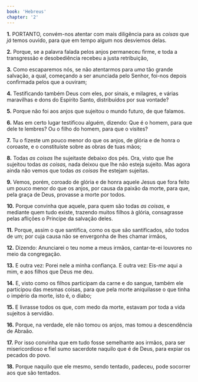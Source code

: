 ```yaml
---
book: 'Hebreus'
chapter: '2'
---
```


**1.** PORTANTO, convém-nos atentar com mais diligência para as *coisas* que *já* temos ouvido, para que em tempo algum nos desviemos delas.

**2.** Porque, se a palavra falada pelos anjos permaneceu firme, e toda a transgressão e desobediência recebeu a justa retribuição,

**3.** Como escaparemos nós, se não atentarmos para *uma* tão grande salvação, a qual, começando a ser anunciada pelo Senhor, foi-nos depois confirmada pelos que a ouviram;

**4.** Testificando também Deus com eles, por sinais, e milagres, e várias maravilhas e dons do Espírito Santo, distribuídos por sua vontade?

**5.** Porque não foi aos anjos que sujeitou o mundo futuro, de que falamos.

**6.** Mas em certo lugar testificou alguém, dizendo: Que é o homem, para que dele te lembres? Ou o filho do homem, para que o visites?

**7.** Tu o fizeste um pouco menor do que os anjos, de glória e de honra o coroaste, e o constituíste sobre as obras de tuas mãos;

**8.** Todas *as coisas* lhe sujeitaste debaixo dos pés. Ora, visto que lhe sujeitou todas *as coisas,* nada deixou que lhe não esteja sujeito. Mas agora ainda não vemos que todas *as coisas* lhe estejam sujeitas.

**9.** Vemos, porém, coroado de glória e de honra aquele Jesus que fora feito um pouco menor do que os anjos, por causa da paixão da morte, para que, pela graça de Deus, provasse a morte por todos.

**10.** Porque convinha que aquele, para quem são todas *as coisas,* e mediante quem tudo existe, trazendo muitos filhos à glória, consagrasse pelas aflições o Príncipe da salvação deles.

**11.** Porque, assim o que santifica, como os que são santificados, *são* todos de um; por cuja causa não se envergonha de lhes chamar irmãos,

**12.** Dizendo: Anunciarei o teu nome a meus irmãos, cantar-te-ei louvores no meio da congregação.

**13.** E outra vez: Porei nele a minha confiança. E outra vez: Eis-*me* aqui a mim, e aos filhos que Deus me deu.

**14.** E, visto como os filhos participam da carne e do sangue, também ele participou das mesmas coisas, para que pela morte aniquilasse o que tinha o império da morte, isto é, o diabo;

**15.** E livrasse todos os que, com medo da morte, estavam por toda a vida sujeitos à servidão.

**16.** Porque, na verdade, ele não tomou os anjos, mas tomou a descendência de Abraão.

**17.** Por isso convinha que em tudo fosse semelhante aos irmãos, para ser misericordioso e fiel sumo sacerdote naquilo que é de Deus, para expiar os pecados do povo.

**18.** Porque naquilo que ele mesmo, sendo tentado, padeceu, pode socorrer aos que são tentados.